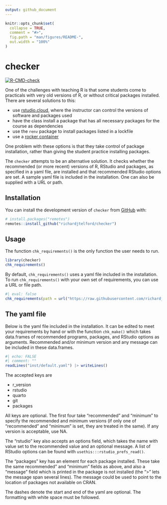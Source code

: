 ```yaml
---
output: github_document
---
```


<!-- README.md is generated from README.Rmd. Please edit that file -->

```r
knitr::opts_chunk$set(
  collapse = TRUE,
  comment = "#>",
  fig.path = "man/figures/README-",
  out.width = "100%"
)
```

# checker

<!-- badges: start -->
[![R-CMD-check](https://github.com/richardjtelford/checker/actions/workflows/R-CMD-check.yaml/badge.svg)](https://github.com/richardjtelford/checker/actions/workflows/R-CMD-check.yaml)
<!-- badges: end -->

One of the challenges with teaching R is that some students come to practicals with very old versions of R, or without critical packages installed.
There are several solutions to this:

- use [rstudio.cloud](rstudio.cloud), where the instructor can control the versions of software and packages used
- have the class install a package that has all necessary packages for the course as dependencies
- use the `renv` package to install packages listed in a lockfile
- use a [rocker container](https://rocker-project.org/)

One problem with these options is that they take control of package installation, rather than giving the student practice installing packages.

The `checker` attempts to be an alternative solution. 
It checks whether the recommended (or more recent) versions of R, RStudio and packages, as specified in a yaml file, are installed and that recommended RStudio options are set.
A sample yaml file is included in the installation. 
One can also be supplied with a URL or path.

## Installation

You can install the development version of `checker` from [GitHub](https://github.com/) with:

``` r
# install.packages("remotes")
remotes::install_github("richardjtelford/checker")
```

## Usage

The function `chk_requirements()` is the only function the user needs to run.

```r
library(checker)
chk_requirements()
```
By default, `chk_requirements()` uses a yaml file included in the installation.
To run `chk_requirements()` with your own set of requirements, you can use a URL or file path.

```r
#| eval: false
chk_requirements(path = url("https://raw.githubusercontent.com/richardjtelford/checker/main/inst/default.yaml"))
```


## The yaml file

Below is the yaml file included in the installation. It can be edited to meet your requirements by hand or with the function `chk_make()` which takes data.frames of recommended programs, packages, and RStudio options as arguments. Recommended and/or minimum version and any message can be included in these data.frames.



```r
#| echo: FALSE
#| comment: ""
readLines("inst/default.yaml") |> writeLines()
```

The accepted keys are

- r_version
- rstudio
- quarto
- git
- packages

All keys are optional.
The first four take "recommended" and "minimum" to specify the recommended and minimum versions (if only one of "recommended" and "minimum" is set, they are treated in the same). If any version is acceptable, use NA.

The "rstudio" key also accepts an options field, which takes the name with value set to the recommended value and an optional message. A list of RStudio options can be found with `usethis:::rstudio_prefs_read()`.

The "packages" key has an element for each package installed. These take the same recommended" and "minimum" fields as above, and also a "message" field which is printed in the package is not installed (the ">" lets the message span several lines). The message could be used to point to the location of packages not available on CRAN.

The dashes denote the start and end of the yaml are optional. The formatting with white space must be followed.
